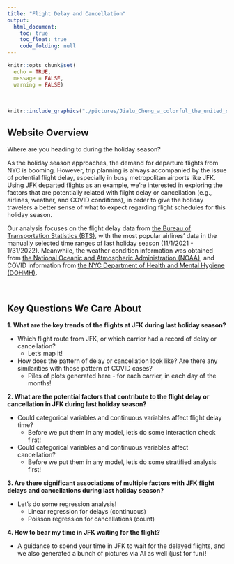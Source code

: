 ```yaml
---
title: "Flight Delay and Cancellation"
output: 
  html_document:
    toc: true
    toc_float: true
    code_folding: null
---
```


```r
knitr::opts_chunk$set(
  echo = TRUE,
  message = FALSE,
  warning = FALSE)
```

<style type="text/css">

h1.title {
  text-align: center;
}

</style>

&nbsp;

```r
knitr::include_graphics("./pictures/Jialu_Cheng_a_colorful_the_united_states_flight_route_map.png")
```

## Website Overview

Where are you heading to during the holiday season? 

As the holiday season approaches, the demand for departure flights from NYC is booming. However, trip planning is always accompanied by the issue of potential flight delay, especially in busy metropolitan airports like JFK. Using JFK departed flights as an example, we’re interested in exploring the factors that are potentially related with flight delay or cancellation (e.g., airlines, weather, and COVID conditions), in order to give the holiday travelers a better sense of what to expect regarding flight schedules for this holiday season. 

Our analysis focuses on the flight delay data from [the Bureau of Transportation Statistics (BTS)](https://www.transtats.bts.gov/ONTIME/), with the most popular airlines’ data in the manually selected time ranges of last holiday season (11/1/2021 - 1/31/2022). Meanwhile, the weather condition information was obtained from [the National Oceanic and Atmospheric Administration (NOAA)](https://www.ncdc.noaa.gov/cdo-web/datatools/lcd), and COVID information from [the NYC Department of Health and Mental Hygiene (DOHMH)](https://data.cityofnewyork.us/Health/COVID-19-Daily-Counts-of-Cases-Hospitalizations-an/rc75-m7u3). 

&nbsp;

## Key Questions We Care About

**1. What are the key trends of the flights at JFK during last holiday season?**

  * Which flight route from JFK, or which carrier had a record of delay or cancellation? 
      *  Let's map it!
  * How does the pattern of delay or cancellation look like? Are there any similarities with those pattern of COVID cases? 
      *  Piles of plots generated here - for each carrier, in each day of the months!
  
  
**2. What are the potential factors that contribute to the flight delay or cancellation in JFK during last holiday season?**

  *  Could categorical variables and continuous variables affect flight delay time? 
      *  Before we put them in any model, let's do some interaction check first!
      
  *  Could categorical variables and continuous variables affect cancellation? 
      *  Before we put them in any model, let's do some stratified analysis first!


**3. Are there significant associations of multiple factors with JFK flight delays and cancellations during last holiday season?**

  *  Let's do some regression analysis! 
      *  Linear regression for delays (continuous) 
      *  Poisson regression for cancellations (count)


**4. How to bear my time in JFK waiting for the flight?**

  *  A guidance to spend your time in JFK to wait for the delayed flights, and we also generated a bunch of pictures via AI as well (just for fun)! 

<div class="tocify-extend-page" data-unique="tocify-extend-page" style="height: 0;"></div>
